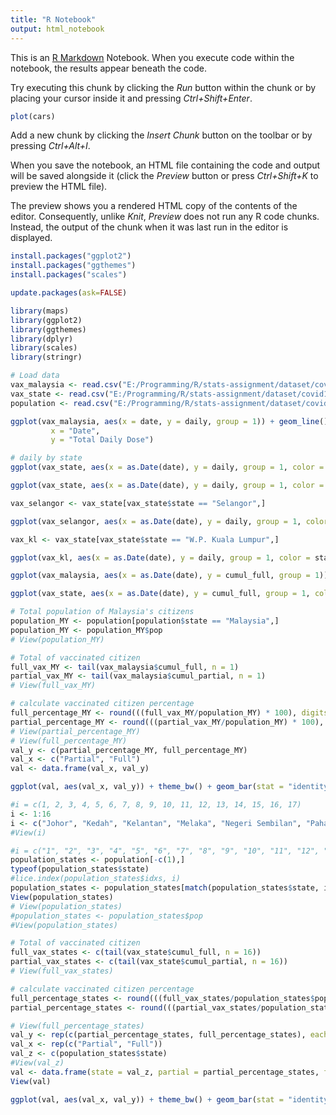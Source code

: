 ```yaml
---
title: "R Notebook"
output: html_notebook
---
```


This is an [R Markdown](http://rmarkdown.rstudio.com) Notebook. When you execute code within the notebook, the results appear beneath the code.

Try executing this chunk by clicking the *Run* button within the chunk or by placing your cursor inside it and pressing *Ctrl+Shift+Enter*.

```r
plot(cars)
```

Add a new chunk by clicking the *Insert Chunk* button on the toolbar or by pressing *Ctrl+Alt+I*.

When you save the notebook, an HTML file containing the code and output will be saved alongside it (click the *Preview* button or press *Ctrl+Shift+K* to preview the HTML file).

The preview shows you a rendered HTML copy of the contents of the editor. Consequently, unlike *Knit*, *Preview* does not run any R code chunks. Instead, the output of the chunk when it was last run in the editor is displayed.

```r
install.packages("ggplot2")
install.packages("ggthemes")
install.packages("scales")
```

```r
update.packages(ask=FALSE)
```

```r
library(maps)
library(ggplot2)
library(ggthemes)
library(dplyr)
library(scales)
library(stringr)
```

```r
# Load data 
vax_malaysia <- read.csv("E:/Programming/R/stats-assignment/dataset/covid19-public-main/vaccination/vax_malaysia.csv")
vax_state <- read.csv("E:/Programming/R/stats-assignment/dataset/covid19-public-main/vaccination/vax_state.csv")
population <- read.csv("E:/Programming/R/stats-assignment/dataset/covid19-public-main/static/population.csv")
```

```r
ggplot(vax_malaysia, aes(x = date, y = daily, group = 1)) + geom_line() + labs(title = "Daily Vaccination dose",
         x = "Date",
         y = "Total Daily Dose")
```

```r
# daily by state
ggplot(vax_state, aes(x = as.Date(date), y = daily, group = 1, color = state)) + geom_line() + labs(title = "Daily Vaccination Doses by State", x = "Date", y = "Total Daily Dose", color = "State") + theme_fivethirtyeight() + theme(axis.title = element_text()) + scale_x_date(date_breaks = "1 month", labels = date_format("%d-%b"))
```

```r
ggplot(vax_state, aes(x = as.Date(date), y = daily, group = 1, color = state)) + geom_line() + labs(title = "Daily Vaccination Doses by State", x = "Date", y = "Total Daily Dose", color = "State") + theme_fivethirtyeight() + theme(axis.title = element_text()) + scale_x_date(date_breaks = "1 month", labels = date_format("%d-%b"))
```

```r
vax_selangor <- vax_state[vax_state$state == "Selangor",]

ggplot(vax_selangor, aes(x = as.Date(date), y = daily, group = 1, color = state)) + geom_line() + labs(title = "Daily Vaccination Doses by State", x = "Date", y = "Total Daily Dose", color = "State") + theme_fivethirtyeight() + theme(axis.title = element_text()) + scale_x_date(date_breaks = "1 month", labels = date_format("%d-%b"))

```

```r
vax_kl <- vax_state[vax_state$state == "W.P. Kuala Lumpur",]

ggplot(vax_kl, aes(x = as.Date(date), y = daily, group = 1, color = state)) + geom_line() + labs(title = "Daily Vaccination Doses by State", x = "Date", y = "Total Daily Dose", color = "State") + theme_fivethirtyeight() + theme(axis.title = element_text()) + scale_x_date(date_breaks = "1 month", labels = date_format("%d-%b"))

```

```r
ggplot(vax_malaysia, aes(x = as.Date(date), y = cumul_full, group = 1)) + scale_y_continuous(breaks = pretty_breaks(), labels = comma) + geom_line() + labs(title = "Cumulative Full Vaccination Doses in Malaysia", x = "Date", y = "Dose", color = "blue") + theme_fivethirtyeight() + theme(axis.title = element_text()) + scale_x_date(date_breaks = "1 month", labels = date_format("%d-%b"))
```

```r
ggplot(vax_state, aes(x = as.Date(date), y = cumul_full, group = 1, color = state)) + scale_y_continuous(breaks = pretty_breaks(), labels = comma) + geom_line() + labs(title = str_wrap("Cumulative Full Vaccination Doses in Malaysia by State", 40), x = "Date", y = "Dose", color = "State") + theme_fivethirtyeight() + theme(axis.title = element_text()) + scale_x_date(date_breaks = "1 month", labels = date_format("%d-%b"))
```

```r
# Total population of Malaysia's citizens
population_MY <- population[population$state == "Malaysia",]
population_MY <- population_MY$pop
# View(population_MY)

# Total of vaccinated citizen
full_vax_MY <- tail(vax_malaysia$cumul_full, n = 1)
partial_vax_MY <- tail(vax_malaysia$cumul_partial, n = 1)
# View(full_vax_MY)

# calculate vaccinated citizen percentage
full_percentage_MY <- round(((full_vax_MY/population_MY) * 100), digits = 2)
partial_percentage_MY <- round(((partial_vax_MY/population_MY) * 100), digits = 2)
# View(partial_percentage_MY)
# View(full_percentage_MY)
val_y <- c(partial_percentage_MY, full_percentage_MY)
val_x <- c("Partial", "Full")
val <- data.frame(val_x, val_y)

ggplot(val, aes(val_x, val_y)) + theme_bw() + geom_bar(stat = "identity", fill = c("#aef359", "#3cb043")) + geom_text(aes(label = val_y), vjust = -0.3, size = 4) + labs(x = "Status", y = "Percentage (%)", title = "Vaccinated Status in Malaysia") + ylim(0, 100)
```

```r
#i = c(1, 2, 3, 4, 5, 6, 7, 8, 9, 10, 11, 12, 13, 14, 15, 16, 17)
i <- 1:16
i <- c("Johor", "Kedah", "Kelantan", "Melaka", "Negeri Sembilan", "Pahang", "Perak", "Perlis", "Pulau Pinang", "Sabah", "Sarawak", "Selangor", "Terengganu", "W.P. Kuala Lumpur", "W.P. Labuan", "W.P. Putrajaya")
#View(i)

#i = c("1", "2", "3", "4", "5", "6", "7", "8", "9", "10", "11", "12", "13", "14", "15", "16")
population_states <- population[-c(1),]
typeof(population_states$state)
#lice.index(population_states$idxs, i)
population_states <- population_states[match(population_states$state, i),]
View(population_states)
# View(population_states)
#population_states <- population_states$pop
#View(population_states)

# Total of vaccinated citizen
full_vax_states <- c(tail(vax_state$cumul_full, n = 16))
partial_vax_states <- c(tail(vax_state$cumul_partial, n = 16))
# View(full_vax_states)

# calculate vaccinated citizen percentage
full_percentage_states <- round(((full_vax_states/population_states$pop) * 100), digits = 2)
partial_percentage_states <- round(((partial_vax_states/population_states$pop) * 100), digits = 2)

# View(full_percentage_states)
val_y <- rep(c(partial_percentage_states, full_percentage_states), each = 1)
val_x <- rep(c("Partial", "Full"))
val_z <- c(population_states$state)
#View(val_z)
val <- data.frame(state = val_z, partial = partial_percentage_states, full = full_percentage_states)
View(val)

ggplot(val, aes(val_x, val_y)) + theme_bw() + geom_bar(stat = "identity", position = position_dodge()) + geom_text(aes(label = val_y), vjust = -0.3, position = position_dodge(0.9), size = 4) + labs(x = "Status", y = "Percentage (%)", title = "Vaccinated Status in Malaysia") + ylim(0, 100)
```
